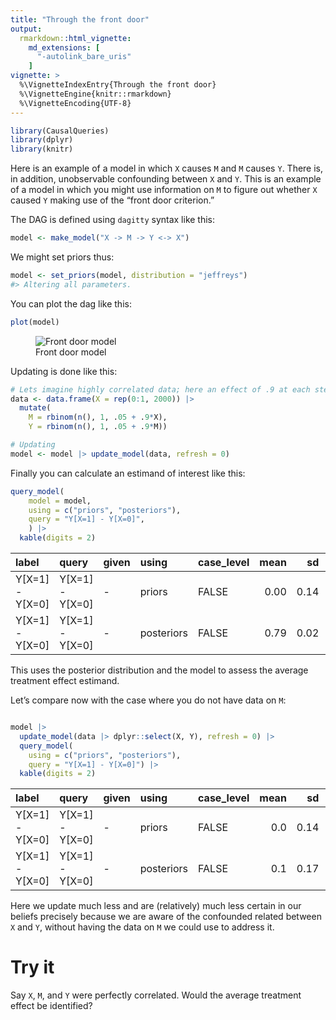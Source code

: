 ```yaml
---
title: "Through the front door"
output:
  rmarkdown::html_vignette:
    md_extensions: [
      "-autolink_bare_uris"
    ]
vignette: >
  %\VignetteIndexEntry{Through the front door}
  %\VignetteEngine{knitr::rmarkdown}
  %\VignetteEncoding{UTF-8}
---
```





``` r
library(CausalQueries)
library(dplyr)
library(knitr)
```

Here is an example of a model in which `X` causes `M` and  `M` causes `Y`. There is, in addition, unobservable confounding between `X` and `Y`. This is an example of a model in which you might use information on `M` to figure out whether `X` caused `Y` making use of the "front door criterion."

The DAG is defined using `dagitty` syntax like this:


``` r
model <- make_model("X -> M -> Y <-> X")
```

We might set priors thus:


``` r
model <- set_priors(model, distribution = "jeffreys")
#> Altering all parameters.
```

You can plot the dag like this:


``` r
plot(model)
```

![Front door model](dfd-1.png)


Updating is done like this:



``` r
# Lets imagine highly correlated data; here an effect of .9 at each step
data <- data.frame(X = rep(0:1, 2000)) |>
  mutate(
    M = rbinom(n(), 1, .05 + .9*X),
    Y = rbinom(n(), 1, .05 + .9*M))

# Updating
model <- model |> update_model(data, refresh = 0)
```

Finally you can calculate an estimand of interest like this:


``` r
query_model(
    model = model,
    using = c("priors", "posteriors"),
    query = "Y[X=1] - Y[X=0]",
    ) |>
  kable(digits = 2)
```



|label           |query           |given |using      |case_level | mean|   sd| cred.low| cred.high|
|:---------------|:---------------|:-----|:----------|:----------|----:|----:|--------:|---------:|
|Y[X=1] - Y[X=0] |Y[X=1] - Y[X=0] |-     |priors     |FALSE      | 0.00| 0.14|    -0.34|      0.29|
|Y[X=1] - Y[X=0] |Y[X=1] - Y[X=0] |-     |posteriors |FALSE      | 0.79| 0.02|     0.76|      0.82|



This uses the posterior distribution and the model to assess the average treatment effect estimand.

Let's compare now with the case where you do not have data on `M`:



``` r

model |>
  update_model(data |> dplyr::select(X, Y), refresh = 0) |>
  query_model(
    using = c("priors", "posteriors"),
    query = "Y[X=1] - Y[X=0]") |>
  kable(digits = 2)
```



|label           |query           |given |using      |case_level | mean|   sd| cred.low| cred.high|
|:---------------|:---------------|:-----|:----------|:----------|----:|----:|--------:|---------:|
|Y[X=1] - Y[X=0] |Y[X=1] - Y[X=0] |-     |priors     |FALSE      |  0.0| 0.14|    -0.34|      0.34|
|Y[X=1] - Y[X=0] |Y[X=1] - Y[X=0] |-     |posteriors |FALSE      |  0.1| 0.17|    -0.03|      0.61|



Here we update much less and are (relatively) much less certain in our beliefs precisely because we are aware of the confounded related between `X` and `Y`, without having the data on `M` we could use to address it.

# Try it

Say `X`, `M`, and `Y` were perfectly correlated. Would the average treatment effect be identified?
